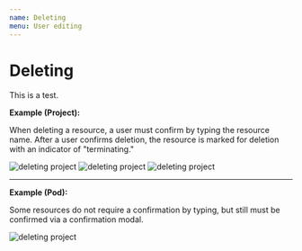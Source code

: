 ```yaml
---
name: Deleting
menu: User editing
---
```


# Deleting

This is a test.

**Example (Project):**

When deleting a resource, a user must confirm by typing the resource name. After a user confirms deletion, the resource is marked for deletion with an indicator of "terminating."

![deleting project](../../sketch-images/delete-modal1.png)
![deleting project](../../sketch-images/delete-modal2.png)
![deleting project](../../sketch-images/delete-modal3.png)

---

**Example (Pod):**

Some resources do not require a confirmation by typing, but still must be confirmed via a confirmation modal.

![deleting project](../../sketch-images/delete-modal-alt.png)

